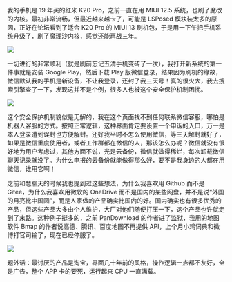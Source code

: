 我的手机是 19 年买的红米 K20 Pro，之前一直在用 MIUI 12.5 系统，也刷了魔改的内核。最初非常流畅，但最近越来越卡了，可能是 LSPosed 模块装太多的原因，正好在论坛看到了适合 K20 Pro 的 MIUI 13 刷机包，于是用一下午把手机系统升级了，刷了魔理沙内核，感觉还能再战三年。

![](https://article.biliimg.com/bfs/article/7ab45426516004b54dc20cd234265c43f1a82237.png)

一切进行的非常顺利（就是刷前忘记五清手机变砖了一次），我打开新系统的第一件事就是安装 Google Play，然后下载 Play 版微信登录，结果因为刷机的缘故，微信默认我的手机是新设备，不让我登录，还封了我三天号！真的很火大，我去搜索引擎查了一下，发现这并不是个例，很多人也被这个安全保护机制困扰。

![](https://article.biliimg.com/bfs/article/54cfc52b953d4d9c709723a1756c0c2f06072406.jpg)

这个安全保护机制貌似是无解的，我在这个页面找不到任何联系微信客服，哪怕是机器人客服的方式。按照正常逻辑，这种界面肯定要设置一个申诉的入口，万一是本人登录遭到误封也方便解封。还好我平时不怎么使用微信，等三天解封就好了，如果是微信重度使用者，或者工作群都在微信的人，那该怎么办呢？微信就没有很好地为用户考虑过，其他方面不说，光是云备份，微信就做得稀烂，每次卸载微信聊天记录就没了。为什么电报的云备份就能做得那么好，要不是我身边的人都在用微信，谁用它啊！

之前和慧聊天的时候我也提到过这些想法，为什么我喜欢用 Github 而不是 Gitee，为什么我喜欢用微软的 OneDrive 而不是国内的某些网盘，并不是说“外国的月亮比中国圆”，而是人家做的产品确实比国内的好。国内确实也有很多优秀的产品，但这些产品大多由个人维护，大厂对他们随便打压一下，这个产品也许就走到了末路。这种例子挺多的，之前 PanDownload 的作者进了监狱，我用的地图软件 Bmap 的作者说高德、腾讯、百度地图不再提供 API，上个月小鸡词典和微博打官司输了，现在已经停服了。

![](https://article.biliimg.com/bfs/article/c519858d792bf15efbe4610d9fd7e9ba3355c1eb.png)

题外话：最讨厌的产品是淘宝，界面几十年前的风格，操作逻辑一点都不友好，全是广告，整个 APP 卡的要死，运行起来 CPU 一直满载。
